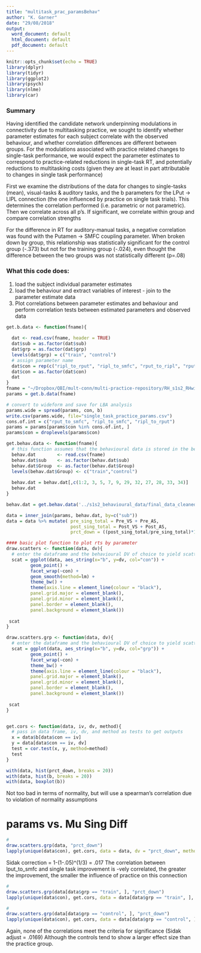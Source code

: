 ```yaml
---
title: "multitask_prac_paramsBehav"
author: "K. Garner"
date: "29/08/2018"
output:
  word_document: default
  html_document: default
  pdf_document: default
---
```


```r
knitr::opts_chunk$set(echo = TRUE)
library(dplyr)
library(tidyr)
library(ggplot2)
library(psych)
library(nlme)
library(car)
```

### Summary
Having identified the candidate network underpinning modulations in connectivity due to multitasking practice, we sought to identify whether parameter estimates for each subject correlate with the observed behaviour, and whether correlation differences are different between groups. For the modulations associated with practice related changes to single-task performance, we would expect the parameter estimates to correspond to practice-related reductions in single-task RT, and potentially reductions to multitasking costs (given they are at least in part attributable to changes in single task performance)

First we examine the distributions of the data for changes to single-tasks (mean), visual-tasks & auditory tasks, and the b parameters for the LPut -> LIPL connection (the one influenced by practice on single task trials). This determines the correlation performed (i.e. parametric or not parametric). Then we correlate across all p's. If significant, we correlate within group and compare correlation strengths

For the difference in RT for auditory-manual tasks, a negative correlation was found with the Putamen -> SMFC coupling parameter. When broken down by group, this relationship was statistically significant for the control group (-.373) but not for the training group (-.024), even thought the difference between the two groups was not statistically different (p=.08)

### What this code does:
1. load the subject individual parameter estimates 
2. load the behaviour and extract variables of interest - join to the parameter estimate data
3. Plot correlations between parameter estimates and behaviour and perform correlation tests between estimated parameters and observed data

```r

get.b.data <- function(fname){
  
  dat <- read.csv(fname, header = TRUE)
  dat$sub = as.factor(dat$sub)
  dat$grp = as.factor(dat$grp)
  levels(dat$grp) = c("train", "control")
  # assign parameter name
  dat$con = rep(c("ripl_to_rput", "ripl_to_smfc", "rput_to_ripl", "rput_to_smfc", "smfc_to_ripl", "smfc_to_rput"), times = length(levels(dat$sub)))
  dat$con = as.factor(dat$con)
  dat
}
fname = "~/Dropbox/QBI/mult-conn/multi-practice-repository/RH_s1s2_RHwin_mtOut_practice_dcm_analysis_outdata/behav_correlations/sub_b_params.csv"
params = get.b.data(fname)

# convert to wideform and save for LBA analysis
params.wide = spread(params, con, b)
write.csv(params.wide, file="single_task_practice_params.csv")
cons.of.int = c("rput_to_smfc", "ripl_to_smfc", "ripl_to_rput")
params = params[params$con %in% cons.of.int, ]
params$con = droplevels(params$con)
```


```r

get.behav.data <- function(fname){
  # this function assumes that the behavioural data is stored in the below folder
  behav.dat        <- read.csv(fname)
  behav.dat$sub    <- as.factor(behav.dat$sub)
  behav.dat$Group  <- as.factor(behav.dat$Group)
  levels(behav.dat$Group) <- c("train","control")
  
  behav.dat = behav.dat[,c(1:2, 3, 5, 7, 9, 29, 32, 27, 28, 33, 34)]
  behav.dat
}

behav.dat = get.behav.data('../s1s2_behavioural_data/final_data_cleaned_250ms_to_3_sdevs_1331_recode.csv')

data = inner_join(params, behav.dat, by=c("sub"))
data = data %>% mutate( pre_sing_total = Pre_VS + Pre_AS,
                        post_sing_total = Post_VS + Post_AS,
                        prct_down = ((post_sing_total/pre_sing_total)*100) )

```


```r
#### basic plot function to plot rts by parameter
draw.scatters <- function(data, dv){
  # enter the dataframe and the behavioural DV of choice to yield scatter plot of b_param by    dv
  scat = ggplot(data, aes_string(x="b", y=dv, col="con")) + 
         geom_point() +
         facet_wrap(~con) +
         geom_smooth(method=lm) +
         theme_bw() +
         theme(axis.line = element_line(colour = "black"),
         panel.grid.major = element_blank(),
         panel.grid.minor = element_blank(),
         panel.border = element_blank(),
         panel.background = element_blank())
          
 scat
}

draw.scatters.grp <- function(data, dv){
  # enter the dataframe and the behavioural DV of choice to yield scatter plot of b_param by    dv
  scat = ggplot(data, aes_string(x="b", y=dv, col="grp")) + 
         geom_point() +
         facet_wrap(~con) +
         theme_bw() +
         theme(axis.line = element_line(colour = "black"),
         panel.grid.major = element_blank(),
         panel.grid.minor = element_blank(),
         panel.border = element_blank(),
         panel.background = element_blank())
          
 scat
}


get.cors <- function(data, iv, dv, method){
  # pass in data frame, iv, dv, and method as tests to get outputs
  x = data$b[data$con == iv]
  y = data[data$con == iv, dv]
  test = cor.test(x, y, method=method)
  test
}
```


```r

with(data, hist(prct_down, breaks = 20))
with(data, hist(b, breaks = 20))
with(data, boxplot(b))
```
Not too bad in terms of normality, but will use a spearman's correlation due to violation of normality assumptions


# params vs. Mu Sing Diff
```r
# 
draw.scatters.grp(data, "prct_down")
lapply(unique(data$con), get.cors, data = data, dv = "prct_down", method="spearman")
```
Sidak correction = 1-(1-.05)^(1/3) = .017
The correlation between lput_to_smfc and single task improvement is -vely correlated, the greater the improvement, the smaller the influence of practice on this connection

```r
# 
draw.scatters.grp(data[data$grp == "train", ], "prct_down")
lapply(unique(data$con), get.cors, data = data[data$grp == "train", ], dv = "prct_down", method="spearman")
```

```r
# 
draw.scatters.grp(data[data$grp == "control", ], "prct_down")
lapply(unique(data$con), get.cors, data = data[data$grp == "control", ], dv = "prct_down", method="spearman")
```
Again, none of the correlations meet the criteria for significance (Sidak adjust = .0169)
Although the controls tend to show a larger effect size than the practice group.
